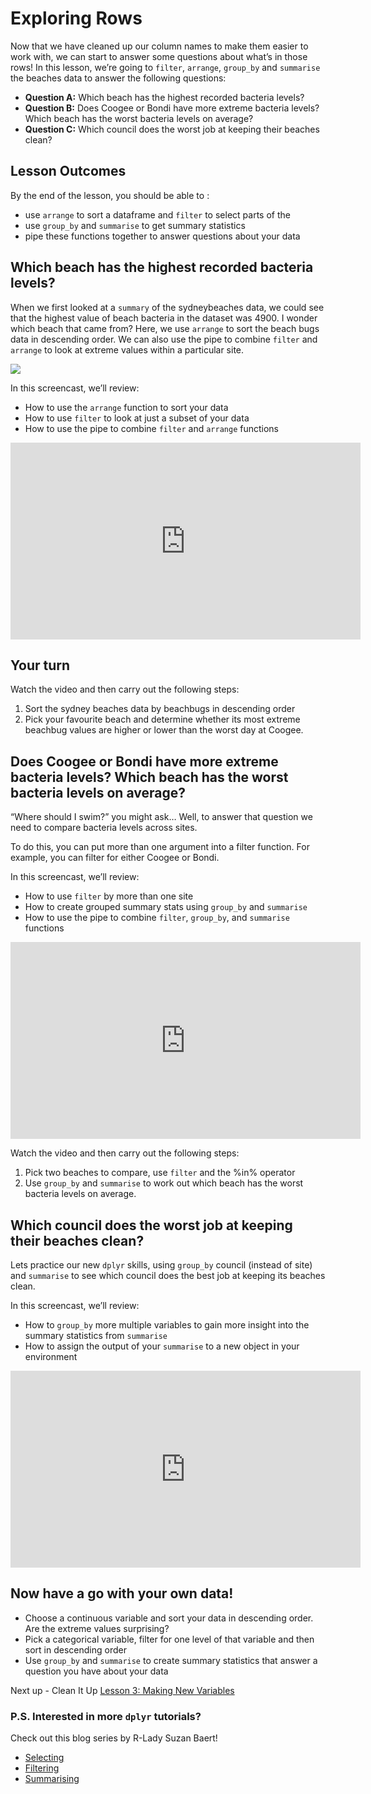 # Exploring Rows {#sec-ciu-2}

Now that we have cleaned up our column names to make them easier to work with, we can start to answer some questions about what's in those rows! In this lesson, we’re going to `filter`, `arrange`, `group_by` and `summarise` the beaches data to answer the following questions:

-   **Question A:** Which beach has the highest recorded bacteria levels?
-   **Question B:** Does Coogee or Bondi have more extreme bacteria levels? Which beach has the worst bacteria levels on average?
-   **Question C:** Which council does the worst job at keeping their beaches clean?

## Lesson Outcomes

By the end of the lesson, you should be able to :

-   use `arrange` to sort a dataframe and `filter` to select parts of the
-   use `group_by` and `summarise` to get summary statistics
-   pipe these functions together to answer questions about your data

## Which beach has the highest recorded bacteria levels?

When we first looked at a `summary` of the sydneybeaches data, we could see that the highest value of beach bacteria in the dataset was 4900. I wonder which beach that came from? Here, we use `arrange` to sort the beach bugs data in descending order. We can also use the pipe to combine `filter` and `arrange` to look at extreme values within a particular site.

![](/courses/img/clean2-summary.png)

In this screencast, we’ll review:

-   How to use the `arrange` function to sort your data
-   How to use `filter` to look at just a subset of your data
-   How to use the pipe to combine `filter` and `arrange` functions

<iframe width="560" height="315" src="https://www.youtube.com/embed/nJIB643YETo" frameborder="0" allow="accelerometer; autoplay; encrypted-media; gyroscope; picture-in-picture" allowfullscreen>

</iframe>

## Your turn

Watch the video and then carry out the following steps:

1.  Sort the sydney beaches data by beachbugs in descending order
2.  Pick your favourite beach and determine whether its most extreme beachbug values are higher or lower than the worst day at Coogee.

## Does Coogee or Bondi have more extreme bacteria levels? Which beach has the worst bacteria levels on average?

"Where should I swim?" you might ask… Well, to answer that question we need to compare bacteria levels across sites.

To do this, you can put more than one argument into a filter function. For example, you can filter for either Coogee or Bondi.

In this screencast, we’ll review:

-   How to use `filter` by more than one site
-   How to create grouped summary stats using `group_by` and `summarise`
-   How to use the pipe to combine `filter`, `group_by`, and `summarise` functions

<iframe width="560" height="315" src="https://www.youtube.com/embed/m0735DnMry8" frameborder="0" allow="accelerometer; autoplay; encrypted-media; gyroscope; picture-in-picture" allowfullscreen>

</iframe>

Watch the video and then carry out the following steps:

1.  Pick two beaches to compare, use `filter` and the %in% operator
2.  Use `group_by` and `summarise` to work out which beach has the worst bacteria levels on average.

## Which council does the worst job at keeping their beaches clean?

Lets practice our new `dplyr` skills, using `group_by` council (instead of site) and `summarise` to see which council does the best job at keeping its beaches clean.

In this screencast, we’ll review:

-   How to `group_by` more multiple variables to gain more insight into the summary statistics from `summarise`
-   How to assign the output of your `summarise` to a new object in your environment

<iframe width="560" height="315" src="https://www.youtube.com/embed/w6lyT6YyycE" frameborder="0" allow="accelerometer; autoplay; encrypted-media; gyroscope; picture-in-picture" allowfullscreen>

</iframe>

## Now have a go with **your own data!**

-   Choose a continuous variable and sort your data in descending order. Are the extreme values surprising?
-   Pick a categorical variable, filter for one level of that variable and then sort in descending order
-   Use `group_by` and `summarise` to create summary statistics that answer a question you have about your data

Next up - Clean It Up [Lesson 3: Making New Variables](02-CleanItUp-3.qmd)

### P.S. Interested in more `dplyr` tutorials?

Check out this blog series by R-Lady Suzan Baert!

-   [Selecting](https://suzan.rbind.io/2018/01/dplyr-tutorial-1/)
-   [Filtering](https://suzan.rbind.io/2018/02/dplyr-tutorial-3/#filtering-based-on-a-exact-character-variable-matches)
-   [Summarising](https://suzan.rbind.io/2018/04/dplyr-tutorial-4/)

